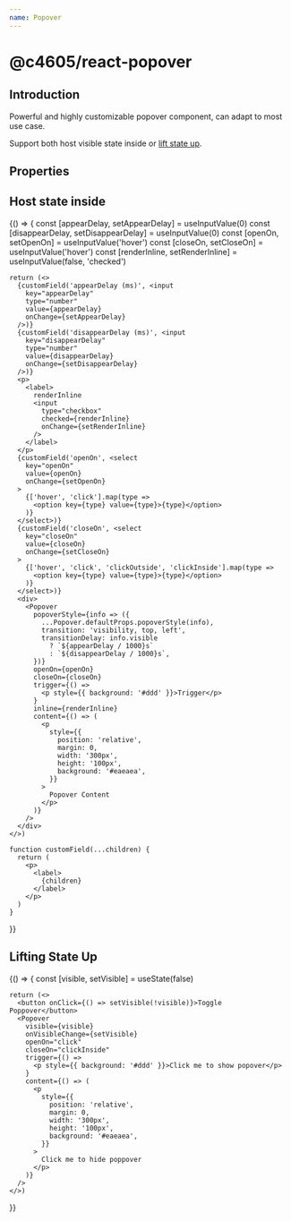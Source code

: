 ```yaml
---
name: Popover
---
```


# @c4605/react-popover


## Introduction

Powerful and highly customizable popover component, can adapt to most use case.

Support both host visible state inside or [lift state up](https://reactjs.org/docs/lifting-state-up.html).

## Properties

<Props of={Popover} />

## Host state inside

<Playground>
  {() => {
    const [appearDelay, setAppearDelay] = useInputValue(0)
    const [disappearDelay, setDisappearDelay] = useInputValue(0)
    const [openOn, setOpenOn] = useInputValue('hover')
    const [closeOn, setCloseOn] = useInputValue('hover')
    const [renderInline, setRenderInline] = useInputValue(false, 'checked')

    return (<>
      {customField('appearDelay (ms)', <input
        key="appearDelay"
        type="number"
        value={appearDelay}
        onChange={setAppearDelay}
      />)}
      {customField('disappearDelay (ms)', <input
        key="disappearDelay"
        type="number"
        value={disappearDelay}
        onChange={setDisappearDelay}
      />)}
      <p>
        <label>
          renderInline
          <input
            type="checkbox"
            checked={renderInline}
            onChange={setRenderInline}
          />
        </label>
      </p>
      {customField('openOn', <select
        key="openOn"
        value={openOn}
        onChange={setOpenOn}
      >
        {['hover', 'click'].map(type =>
          <option key={type} value={type}>{type}</option>
        )}
      </select>)}
      {customField('closeOn', <select
        key="closeOn"
        value={closeOn}
        onChange={setCloseOn}
      >
        {['hover', 'click', 'clickOutside', 'clickInside'].map(type =>
          <option key={type} value={type}>{type}</option>
        )}
      </select>)}
      <div>
        <Popover
          popoverStyle={info => ({
            ...Popover.defaultProps.popoverStyle(info),
            transition: 'visibility, top, left',
            transitionDelay: info.visible
              ? `${appearDelay / 1000}s`
              : `${disappearDelay / 1000}s`,
          })}
          openOn={openOn}
          closeOn={closeOn}
          trigger={() =>
            <p style={{ background: '#ddd' }}>Trigger</p>
          }
          inline={renderInline}
          content={() => (
            <p
              style={{
                position: 'relative',
                margin: 0,
                width: '300px',
                height: '100px',
                background: '#eaeaea',
              }}
            >
              Popover Content
            </p>
          )}
        />
      </div>
    </>)

    function customField(...children) {
      return (
        <p>
          <label>
            {children}
          </label>
        </p>
      )
    }
  }}
</Playground>

## Lifting State Up

<Playground>
  {() => {
    const [visible, setVisible] = useState(false)

    return (<>
      <button onClick={() => setVisible(!visible)}>Toggle Poppover</button>
      <Popover
        visible={visible}
        onVisibleChange={setVisible}
        openOn="click"
        closeOn="clickInside"
        trigger={() =>
          <p style={{ background: '#ddd' }}>Click me to show popover</p>
        }
        content={() => (
          <p
            style={{
              position: 'relative',
              margin: 0,
              width: '300px',
              height: '100px',
              background: '#eaeaea',
            }}
          >
            Click me to hide poppover
          </p>
        )}
      />
    </>)
  }}
</Playground>
